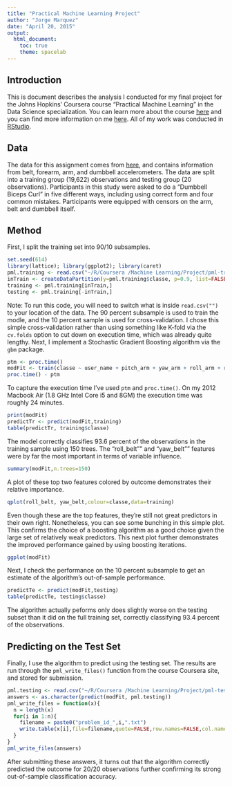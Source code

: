 ```yaml
---
title: "Practical Machine Learning Project"
author: "Jorge Marquez"
date: "April 20, 2015"
output: 
  html_document:
    toc: true
    theme: spacelab
---
```

## Introduction
This is document describes the analysis I conducted for my final project for the Johns Hopkins' Coursera course "Practical Machine Learning" in the Data Science specialization.  You can learn more about the course [here](https://www.coursera.org/course/predmachlearn) and you can find more information on me [here](http://www.robertkevinackerman.com).  All of my work was conducted in [RStudio](http://www.rstudio.com).  

## Data
The data for this assignment comes from [here](http://groupware.les.inf.puc-rio.br/har), and contains information from belt, forearm, arm, and dumbbell accelerometers.  The data are split into a training group (19,622) observations and testing group (20 observations).  Participants in this study were asked to do a "Dumbbell Biceps Curl" in five different ways, including using correct form and four common mistakes.  Participants were equipped with censors on the arm, belt and dumbbell itself.  

## Method
First, I split the training set into 90/10 subsamples.  
```r
set.seed(614)
library(lattice); library(ggplot2); library(caret)
pml.training <- read.csv("~/R/Coursera /Machine Learning/Project/pml-training.csv")
inTrain <- createDataPartition(y=pml.training$classe, p=0.9, list=FALSE)
training <- pml.training[inTrain,]
testing <- pml.training[-inTrain,]
```
Note: To run this code, you will need to switch what is inside `read.csv("")` to your location of the data.   The 90 percent subsample is used to train the modle, and the 10 percent sample is used for cross-validation.  I chose this simple cross-validation rather than using something like K-fold via the `cv.folds` option to cut down on execution time, which was already quite lengthy.  Next, I implement a Stochastic Gradient Boosting algorithm via the `gbm` package.
```r
ptm <- proc.time()
modFit <- train(classe ~ user_name + pitch_arm + yaw_arm + roll_arm + roll_belt + pitch_belt + yaw_belt + gyros_belt_x + gyros_belt_y + gyros_belt_z + accel_belt_x + accel_belt_y + accel_belt_z + magnet_belt_x + magnet_belt_y + magnet_belt_z + gyros_arm_x + gyros_arm_y + gyros_arm_z + accel_arm_x + accel_arm_y + accel_arm_z + magnet_arm_x + magnet_arm_y + magnet_arm_z + roll_dumbbell + pitch_dumbbell + yaw_dumbbell, method="gbm", data=training, verbose=FALSE)
proc.time() - ptm
```
To capture the execution time I've used `ptm` and `proc.time()`.  On my 2012 Macbook Air (1.8 GHz Intel Core i5 and 8GM) the execution time was roughly 24 minutes.
```r
print(modFit)
predictTr <- predict(modFit,training)
table(predictTr, training$classe)
```
The model correctly classifies 93.6 percent of the observations in the training sample using 150 trees.  The "roll_belt"" and "yaw_belt"" features were by far the most important in terms of variable influence.  
```r
summary(modFit,n.trees=150)
```

A plot of these top two features colored by outcome demonstrates their relative importance.  
```r
qplot(roll_belt, yaw_belt,colour=classe,data=training)
```
Even though these are the top features, they're still not great predictors in their own right.  Nonetheless, you can see some bunching in this simple plot.  This confirms the choice of a boosting algorithm as a good choice given the large set of relatively weak predictors.  This next plot further demonstrates the improved performance gained by using boosting iterations.

```r
ggplot(modFit)
```

Next, I check the performance on the 10 percent subsample to get an estimate of the algorithm's out-of-sample performance.
```r
predictTe <- predict(modFit,testing)
table(predictTe, testing$classe)
```
The algorithm actually peforms only does slightly worse on the testing subset than it did on the full training set, correctly classifying 93.4 percent of the observations.

## Predicting on the Test Set
Finally, I use the algorithm to predict using the testing set.  The results are run through the `pml_write_files()` function from the course Coursera site, and stored for submission.  
```r
pml.testing <- read.csv("~/R/Coursera /Machine Learning/Project/pml-testing.csv")
answers <- as.character(predict(modFit, pml.testing))
pml_write_files = function(x){
  n = length(x)
  for(i in 1:n){
    filename = paste0("problem_id_",i,".txt")
    write.table(x[i],file=filename,quote=FALSE,row.names=FALSE,col.names=FALSE)
  }
}
pml_write_files(answers)
```
After submitting these answers, it turns out that the algorithm correctly predicted the outcome for 20/20 observations further confirming its strong out-of-sample classification accuracy.  